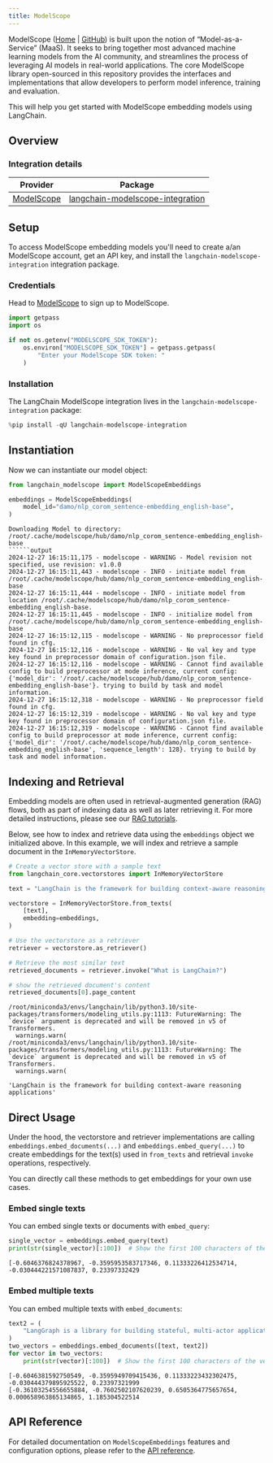 ```yaml
---
title: ModelScope
---
```


ModelScope ([Home](https://www.modelscope.cn/) | [GitHub](https://github.com/modelscope/modelscope)) is built upon the notion of “Model-as-a-Service” (MaaS). It seeks to bring together most advanced machine learning models from the AI community, and streamlines the process of leveraging AI models in real-world applications. The core ModelScope library open-sourced in this repository provides the interfaces and implementations that allow developers to perform model inference, training and evaluation. 

This will help you get started with ModelScope embedding models using LangChain.

## Overview
### Integration details

| Provider | Package |
|:--------:|:-------:|
| [ModelScope](/oss/python/integrations/providers/modelscope/) | [langchain-modelscope-integration](https://pypi.org/project/langchain-modelscope-integration/) |

## Setup

To access ModelScope embedding models you'll need to create a/an ModelScope account, get an API key, and install the `langchain-modelscope-integration` integration package.

### Credentials

Head to [ModelScope](https://modelscope.cn/) to sign up to ModelScope.


```python
import getpass
import os

if not os.getenv("MODELSCOPE_SDK_TOKEN"):
    os.environ["MODELSCOPE_SDK_TOKEN"] = getpass.getpass(
        "Enter your ModelScope SDK token: "
    )
```

### Installation

The LangChain ModelScope integration lives in the `langchain-modelscope-integration` package:


```python
%pip install -qU langchain-modelscope-integration
```

## Instantiation

Now we can instantiate our model object:


```python
from langchain_modelscope import ModelScopeEmbeddings

embeddings = ModelScopeEmbeddings(
    model_id="damo/nlp_corom_sentence-embedding_english-base",
)
```
```output
Downloading Model to directory: /root/.cache/modelscope/hub/damo/nlp_corom_sentence-embedding_english-base
``````output
2024-12-27 16:15:11,175 - modelscope - WARNING - Model revision not specified, use revision: v1.0.0
2024-12-27 16:15:11,443 - modelscope - INFO - initiate model from /root/.cache/modelscope/hub/damo/nlp_corom_sentence-embedding_english-base
2024-12-27 16:15:11,444 - modelscope - INFO - initiate model from location /root/.cache/modelscope/hub/damo/nlp_corom_sentence-embedding_english-base.
2024-12-27 16:15:11,445 - modelscope - INFO - initialize model from /root/.cache/modelscope/hub/damo/nlp_corom_sentence-embedding_english-base
2024-12-27 16:15:12,115 - modelscope - WARNING - No preprocessor field found in cfg.
2024-12-27 16:15:12,116 - modelscope - WARNING - No val key and type key found in preprocessor domain of configuration.json file.
2024-12-27 16:15:12,116 - modelscope - WARNING - Cannot find available config to build preprocessor at mode inference, current config: {'model_dir': '/root/.cache/modelscope/hub/damo/nlp_corom_sentence-embedding_english-base'}. trying to build by task and model information.
2024-12-27 16:15:12,318 - modelscope - WARNING - No preprocessor field found in cfg.
2024-12-27 16:15:12,319 - modelscope - WARNING - No val key and type key found in preprocessor domain of configuration.json file.
2024-12-27 16:15:12,319 - modelscope - WARNING - Cannot find available config to build preprocessor at mode inference, current config: {'model_dir': '/root/.cache/modelscope/hub/damo/nlp_corom_sentence-embedding_english-base', 'sequence_length': 128}. trying to build by task and model information.
```
## Indexing and Retrieval

Embedding models are often used in retrieval-augmented generation (RAG) flows, both as part of indexing data as well as later retrieving it. For more detailed instructions, please see our [RAG tutorials](/oss/python/tutorials/rag).

Below, see how to index and retrieve data using the `embeddings` object we initialized above. In this example, we will index and retrieve a sample document in the `InMemoryVectorStore`.


```python
# Create a vector store with a sample text
from langchain_core.vectorstores import InMemoryVectorStore

text = "LangChain is the framework for building context-aware reasoning applications"

vectorstore = InMemoryVectorStore.from_texts(
    [text],
    embedding=embeddings,
)

# Use the vectorstore as a retriever
retriever = vectorstore.as_retriever()

# Retrieve the most similar text
retrieved_documents = retriever.invoke("What is LangChain?")

# show the retrieved document's content
retrieved_documents[0].page_content
```
```output
/root/miniconda3/envs/langchain/lib/python3.10/site-packages/transformers/modeling_utils.py:1113: FutureWarning: The `device` argument is deprecated and will be removed in v5 of Transformers.
  warnings.warn(
/root/miniconda3/envs/langchain/lib/python3.10/site-packages/transformers/modeling_utils.py:1113: FutureWarning: The `device` argument is deprecated and will be removed in v5 of Transformers.
  warnings.warn(
```


```output
'LangChain is the framework for building context-aware reasoning applications'
```


## Direct Usage

Under the hood, the vectorstore and retriever implementations are calling `embeddings.embed_documents(...)` and `embeddings.embed_query(...)` to create embeddings for the text(s) used in `from_texts` and retrieval `invoke` operations, respectively.

You can directly call these methods to get embeddings for your own use cases.

### Embed single texts

You can embed single texts or documents with `embed_query`:


```python
single_vector = embeddings.embed_query(text)
print(str(single_vector)[:100])  # Show the first 100 characters of the vector
```
```output
[-0.6046376824378967, -0.3595953583717346, 0.11333226412534714, -0.030444221571087837, 0.23397332429
```
### Embed multiple texts

You can embed multiple texts with `embed_documents`:


```python
text2 = (
    "LangGraph is a library for building stateful, multi-actor applications with LLMs"
)
two_vectors = embeddings.embed_documents([text, text2])
for vector in two_vectors:
    print(str(vector)[:100])  # Show the first 100 characters of the vector
```
```output
[-0.6046381592750549, -0.3595949709415436, 0.11333223432302475, -0.030444379895925522, 0.23397321999
[-0.36103254556655884, -0.7602502107620239, 0.6505364775657654, 0.000658963865134865, 1.185304522514
```
## API Reference

For detailed documentation on `ModelScopeEmbeddings` features and configuration options, please refer to the [API reference](https://www.modelscope.cn/docs/sdk/pipelines).
